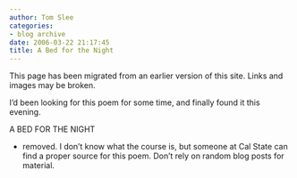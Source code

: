 ```yaml
---
author: Tom Slee
categories:
- blog archive
date: 2006-03-22 21:17:45
title: A Bed for the Night
---
```


::: {.callout-note}

This page has been migrated from an earlier version of this site. 
Links and images may be broken.

:::



				

I'd been looking for this poem for some time, and finally found it this evening.




A BED FOR THE NIGHT




- removed. I don't know what the course is, but someone at Cal State can find a proper source for this poem. Don't rely on random blog posts for material.


		
